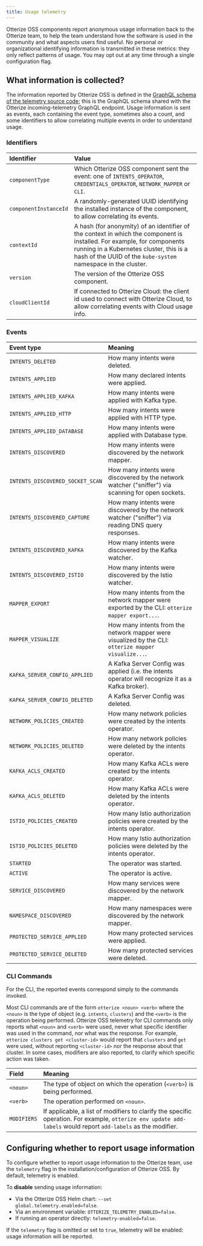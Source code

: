 ```yaml
---
title: Usage telemetry
---
```


Otterize OSS components report anonymous usage information back to the Otterize team, to help the team understand how the software is used in the community and what aspects users find useful. No personal or organizational identifying information is transmitted in these metrics: they only reflect patterns of usage. You may opt out at any time through a single configuration flag.

## What information is collected?

The information reported by Otterize OSS is defined in the [GraphQL schema of the telemetry source code](https://github.com/otterize/intents-operator/blob/main/src/shared/telemetries/telemetriesgql/schema.graphql); this is the GraphQL schema shared with the Otterize incoming-telemetry GraphQL endpoint. Usage information is sent as events, each containing the event type, sometimes also a count, and some identifiers to allow correlating multiple events in order to understand usage.

### Identifiers

| Identifier            | Value                                                                                                                                |
|:----------------------|:-------------------------------------------------------------------------------------------------------------------------------------|
| `componentType`       | Which Otterize OSS component sent the event: one of `INTENTS_OPERATOR`, `CREDENTIALS_OPERATOR`, `NETWORK_MAPPER` or `CLI`.           |
| `componentInstanceId` | A randomly-generated UUID identifying the installed instance of the component, to allow correlating its events.                      |
| `contextId`           | A hash (for anonymity) of an identifier of the context in which the component is installed. For example, for components running in a Kubernetes cluster, this is a hash of the UUID of the `kube-system` namespace in the cluster. |
| `version`             | The version of the Otterize OSS component.                                                                                           |
| `cloudClientId`       | If connected to Otterize Cloud: the client id used to connect with Otterize Cloud, to allow correlating events with Cloud usage info. |

### Events

| Event type                       | Meaning                                                                                              |
|:---------------------------------|:-----------------------------------------------------------------------------------------------------|
| `INTENTS_DELETED`                | How many intents were deleted.                                                                       |
| `INTENTS_APPLIED`                | How many declared intents were applied.                                                              |
| `INTENTS_APPLIED_KAFKA`          | How many intents were applied with Kafka type.                                                       |
| `INTENTS_APPLIED_HTTP`           | How many intents were applied with HTTP type.                                                        |
| `INTENTS_APPLIED_DATABASE`       | How many intents were applied with Database type.                                                    |
| `INTENTS_DISCOVERED`             | How many intents were discovered by the network mapper.                                              |
| `INTENTS_DISCOVERED_SOCKET_SCAN` | How many intents were discovered by the network watcher ("sniffer") via scanning for open sockets.   |
| `INTENTS_DISCOVERED_CAPTURE`     | How many intents were discovered by the network watcher ("sniffer") via reading DNS query responses. |
| `INTENTS_DISCOVERED_KAFKA`       | How many intents were discovered by the Kafka watcher.                                               |
| `INTENTS_DISCOVERED_ISTIO`       | How many intents were discovered by the Istio watcher.                                               |
| `MAPPER_EXPORT `                 | How many intents from the network mapper were exported by the CLI: `otterize mapper export...`.      |
| `MAPPER_VISUALIZE`               | How many intents from the network mapper were visualized by the CLI: `otterize mapper visualize...`. |
| `KAFKA_SERVER_CONFIG_APPLIED`    | A Kafka Server Config was applied (i.e. the intents operator will recognize it as a Kafka broker).   |
| `KAFKA_SERVER_CONFIG_DELETED`    | A Kafka Server Config was deleted.                                                                   |
| `NETWORK_POLICIES_CREATED`       | How many network policies were created by the intents operator.                                      |
| `NETWORK_POLICIES_DELETED`       | How many network policies were deleted by the intents operator.                                      |
| `KAFKA_ACLS_CREATED`             | How many Kafka ACLs were created by the intents operator.                                            |
| `KAFKA_ACLS_DELETED`             | How many Kafka ACLs were deleted by the intents operator.                                            |
| `ISTIO_POLICIES_CREATED`         | How many Istio authorization policies were created by the intents operator.                          |
| `ISTIO_POLICIES_DELETED`         | How many Istio authorization policies were deleted by the intents operator.                          |
| `STARTED`                        | The operator was started.                                                                            |
| `ACTIVE`                         | The operator is active.                                                                              |
| `SERVICE_DISCOVERED`             | How many services were discovered by the network mapper.                                             |
| `NAMESPACE_DISCOVERED`           | How many namespaces were discovered by the network mapper.                                           |
| `PROTECTED_SERVICE_APPLIED`      | How many protected services were applied.                                                            |
| `PROTECTED_SERVICE_DELETED`      | How many protected services were deleted.                                                            |


### CLI Commands

For the CLI, the reported events correspond simply to the commands invoked.

Most CLI commands are of the form `otterize <noun> <verb>` where the `<noun>` is the type of object (e.g. `intents`, `clusters`) and the `<verb>` is the operation being performed. Otterize OSS telemetry for CLI commands only reports what `<noun>` and `<verb>` were used, never what specific identifier was used in the command, nor what was the response. For example, `otterize clusters get <cluster-id>` would report that `clusters` and `get` were used, without reporting `<cluster-id>` nor the response about that cluster. In some cases, modifiers are also reported, to clarify which specific action was taken.

| Field                     | Meaning                                                                                              |
|:----------------------------------|:-----------------------------------------------------------------------------------------------------|
| `<noun>`                 | The type of object on which the operation (`<verb>`) is being performed.                                                                     |
| `<verb>`                 | The operation performed on `<noun>`.                                                             |
| `MODIFIERS`            | If applicable, a list of modifiers to clarify the specific operation. For example, `otterize env update add-labels` would report `add-labels` as the modifier.                                             |

## Configuring whether to report usage information

To configure whether to report usage information to the Otterize team, use the `telemetry` flag in the installation/configuration of Otterize OSS. By default, telemetry is enabled.

To **disable** sending usage information:
  - Via the Otterize OSS Helm chart: `--set global.telemetry.enabled=false`.
  - Via an environment variable: `OTTERIZE_TELEMETRY_ENABLED=false`.
  - If running an operator directly: `telemetry-enabled=false`.

If the `telemetry` flag is omitted or set to `true`, telemetry will be enabled: usage information will be reported.


